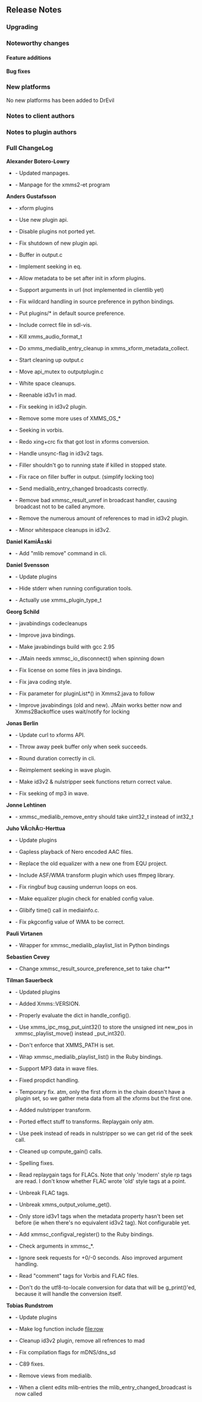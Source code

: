 == Release Notes ==

=== Upgrading ===

=== Noteworthy changes ===

==== Feature additions ====

==== Bug fixes ====

=== New platforms ===

No new platforms has been added to DrEvil

=== Notes to client authors ===

=== Notes to plugin authors ===

=== Full ChangeLog ===

'''Alexander Botero-Lowry'''
* {{Bug|665}} -  Updated manpages.
* {{Bug|774}} -  Manpage for the xmms2-et program
'''Anders Gustafsson'''
* {{Bug|144}} -  xform plugins
* {{Bug|733}} -  Use new plugin api.
* {{Bug|733}} -  Disable plugins not ported yet.
* {{Bug|733}} -  Fix shutdown of new plugin api.
* {{Bug|757}} -  Buffer in output.c
* {{Bug|815}} -  Implement seeking in eq.
* {{Bug|831}} -  Allow metadata to be set after init in xform plugins.
* {{Bug|833}} -  Support arguments in url (not implemented in clientlib yet)
* {{Bug|740}} -  Fix wildcard handling in source preference in python bindings.
* {{Bug|741}} -  Put plugins/* in default source preference.
* {{Bug|737}} -  Include correct file in sdl-vis.
* {{Bug|744}} -  Kill xmms_audio_format_t
* {{Bug|750}} -  Do xmms_medialib_entry_cleanup in xmms_xform_metadata_collect.
* {{Bug|758}} -  Start cleaning up output.c
* {{Bug|758}} -  Move api_mutex to outputplugin.c
* {{Bug|758}} -  White space cleanups.
* {{Bug|759}} -  Reenable id3v1 in mad.
* {{Bug|760}} -  Fix seeking in id3v2 plugin.
* {{Bug|620}} -  Remove some more uses of XMMS_OS_*
* {{Bug|771}} -  Seeking in vorbis.
* {{Bug|631}} -  Redo xing+crc fix that got lost in xforms conversion.
* {{Bug|795}} -  Handle unsync-flag in id3v2 tags.
* {{Bug|822}} -  Filler shouldn't go to running state if killed in stopped state.
* {{Bug|830}} -  Fix race on filler buffer in output. (simplify locking too)
* {{Bug|792}} -  Send medialib_entry_changed broadcasts correctly.
* {{Bug|792}} -  Remove bad xmmsc_result_unref in broadcast handler, causing broadcast not to be called anymore.
* {{Bug|840}} -  Remove the numerous amount of references to mad in id3v2 plugin.
* {{Bug|840}} -  Minor whitespace cleanups in id3v2.
'''Daniel KamiÃ±ski'''
* {{Bug|734}} -  Add "mlib remove" command in cli.
'''Daniel Svensson'''
* {{Bug|144}} -  Update plugins
* {{Bug|327}} -  Hide stderr when running configuration tools.
* {{Bug|735}} -  Actually use xmms_plugin_type_t
'''Georg Schild'''
* {{Bug|720}} -  javabindings codecleanups
* {{Bug|724}} -  Improve java bindings.
* {{Bug|752}} -  Make javabindings build with gcc 2.95
* {{Bug|766}} -  JMain needs xmmsc_io_disconnect() when spinning down
* {{Bug|776}} -  Fix license on some files in java bindings.
* {{Bug|777}} -  Fix java coding style.
* {{Bug|778}} -  Fix parameter for pluginList*() in Xmms2.java to follow
* {{Bug|810}} -  Improve javabindings (old and new). JMain works better now and Xmms2Backoffice uses wait/notify for locking
'''Jonas Berlin'''
* {{Bug|144}} -  Update curl to xforms API.
* {{Bug|800}} -  Throw away peek buffer only when seek succeeds.
* {{Bug|756}} -  Round duration correctly in cli.
* {{Bug|772}} -  Reimplement seeking in wave plugin.
* {{Bug|806}} -  Make id3v2 & nulstripper seek functions return correct value.
* {{Bug|804}} -  Fix seeking of mp3 in wave.
'''Jonne Lehtinen'''
* {{Bug|745}} -  xmmsc_medialib_remove_entry should take uint32_t instead of int32_t
'''Juho VÃ¤hÃ¤-Herttua'''
* {{Bug|144}} -  Update plugins
* {{Bug|784}} -  Gapless playback of Nero encoded AAC files.
* {{Bug|815}} -  Replace the old equalizer with a new one from EQU project.
* {{Bug|115}} -  Include ASF/WMA transform plugin which uses ffmpeg library.
* {{Bug|769}} -  Fix ringbuf bug causing underrun loops on eos.
* {{Bug|829}} -  Make equalizer plugin check for enabled config value.
* {{Bug|678}} -  Glibify time() call in mediainfo.c.
* {{Bug|832}} -  Fix pkgconfig value of WMA to be correct.
'''Pauli Virtanen'''
* {{Bug|725}} -  Wrapper for xmmsc_medialib_playlist_list in Python bindings
'''Sebastien Cevey'''
* {{Bug|755}} -  Change xmmsc_result_source_preference_set to take char**
'''Tilman Sauerbeck'''
* {{Bug|144}} -  Updated plugins
* {{Bug|834}} -  Added Xmms::VERSION.
* {{Bug|721}} -  Properly evaluate the dict in handle_config().
* {{Bug|722}} -  Use xmms_ipc_msg_put_uint32() to store the unsigned int new_pos in xmmsc_playlist_move() instead _put_int32().
* {{Bug|723}} -  Don't enforce that XMMS_PATH is set.
* {{Bug|653}} -  Wrap xmmsc_medialib_playlist_list() in the Ruby bindings.
* {{Bug|736}} -  Support MP3 data in wave files.
* {{Bug|754}} -  Fixed propdict handling.
* {{Bug|767}} -  Temporary fix. atm, only the first xform in the chain doesn't have a plugin set, so we gather meta data from all the xforms but the first one.
* {{Bug|768}} -  Added nulstripper transform.
* {{Bug|770}} -  Ported effect stuff to transforms. Replaygain only atm.
* {{Bug|779}} -  Use peek instead of reads in nulstripper so we can get rid of the seek call.
* {{Bug|780}} -  Cleaned up compute_gain() calls.
* {{Bug|785}} -  Spelling fixes.
* {{Bug|809}} -  Read replaygain tags for FLACs. Note that only 'modern' style rp tags are read. I don't know whether FLAC wrote 'old' style tags at a point.
* {{Bug|808}} -  Unbreak FLAC tags.
* {{Bug|811}} -  Unbreak xmms_output_volume_get().
* {{Bug|773}} -  Only store id3v1 tags when the metadata property hasn't been set before (ie when there's no equivalent id3v2 tag). Not configurable yet.
* {{Bug|653}} -  Add xmmsc_configval_register() to the Ruby bindings.
* {{Bug|812}} -  Check arguments in xmmsc_*.
* {{Bug|813}} -  Ignore seek requests for +0/-0 seconds. Also improved argument handling.
* {{Bug|814}} -  Read "comment" tags for Vorbis and FLAC files.
* {{Bug|816}} -  Don't do the utf8-to-locale conversion for data that will be g_print()'ed, because it will handle the conversion itself.
'''Tobias Rundstrom'''
* {{Bug|114}} -  Update plugins
* {{Bug|761}} -  Make log function include file:row
* {{Bug|840}} -  Cleanup id3v2 plugin, remove all refrences to mad
* {{Bug|730}} -  Fix compilation flags for mDNS/dns_sd
* {{Bug|739}} -  C89 fixes.
* {{Bug|762}} -  Remove views from medialib.
* {{Bug|781}} -  When a client edits mlib-entries the mlib_entry_changed_broadcast is now called